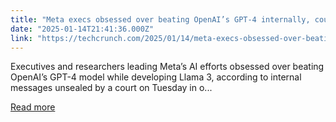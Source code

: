 ```yaml
---
title: "Meta execs obsessed over beating OpenAI’s GPT-4 internally, court filings reveal"
date: "2025-01-14T21:41:36.000Z"
link: "https://techcrunch.com/2025/01/14/meta-execs-obsessed-over-beating-openais-gpt-4-internally-court-filings-reveal/"
---
```


Executives and researchers leading Meta&#8217;s AI efforts obsessed over beating OpenAI&#8217;s GPT-4 model while developing Llama 3, according to internal messages unsealed by a court on Tuesday in o...

[Read more](https://techcrunch.com/2025/01/14/meta-execs-obsessed-over-beating-openais-gpt-4-internally-court-filings-reveal/)
